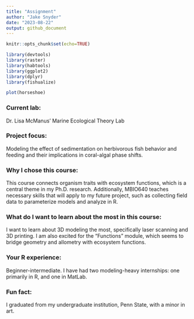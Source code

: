 ```yaml
---
title: "Assignment"
author: "Jake Snyder"
date: "2023-08-22"
output: github_document
---
```


```r
knitr::opts_chunk$set(echo=TRUE)
```


```r
library(devtools)
library(raster)
library(habtools)
library(ggplot2)
library(dplyr)
library(fishualize)

plot(horseshoe)
```

### Current lab:
Dr. Lisa McManus' Marine Ecological Theory Lab

### Project focus:
Modeling the effect of sedimentation on herbivorous fish behavior and feeding and their implications in coral-algal phase shifts.

### Why I chose this course:
This course connects organism traits with ecosystem functions, which is a central theme in my Ph.D. research. Additionally, MBIO640 teaches necessary skills that will apply to my future project, such as collecting field data to parameterize models and analyze in R.

### What do I want to learn about the most in this course:
I want to learn about 3D modeling the most, specifically laser scanning and 3D printing. I am also excited for the "Functions" module, which seems to bridge geometry and allometry with ecosystem functions.

### Your R experience:
Beginner-intermediate. I have had two modeling-heavy internships: one primarily in R, and one in MatLab.

### Fun fact:
I graduated from my undergraduate institution, Penn State, with a minor in art.

